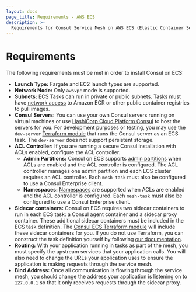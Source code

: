 ```yaml
---
layout: docs
page_title: Requirements - AWS ECS
description: >-
  Requirements for Consul Service Mesh on AWS ECS (Elastic Container Service).
---
```


# Requirements

The following requirements must be met in order to install Consul on ECS:

* **Launch Type:** Fargate and EC2 launch types are supported.
* **Network Node:** Only `awsvpc` mode is supported.
* **Subnets:** ECS Tasks can run in private or public subnets. Tasks must have [network access](https://aws.amazon.com/premiumsupport/knowledge-center/ecs-pull-container-api-error-ecr/) to Amazon ECR or other public container registries to pull images.
* **Consul Servers:** You can use your own Consul servers running on virtual machines or use [HashiCorp Cloud Platform Consul](https://www.hashicorp.com/cloud-platform) to host the servers for you. For development purposes or testing, you may use the `dev-server` [Terraform module](https://github.com/hashicorp/terraform-aws-consul-ecs/tree/main) that runs the Consul server as an ECS task. The `dev-server` does not support persistent storage.
* **ACL Controller:** If you are running a secure Consul installation with ACLs enabled, configure the ACL controller.
   * **Admin Partitions:** <EnterpriseAlert inline />Consul on ECS supports [admin partitions](/docs/enterprise/admin-partitions) when ACLs are enabled and the ACL controller is configured.
      The ACL controller manages one admin partition and each ECS cluster requires an ACL controller.
      Each `mesh-task` must also be configured to use a Consul Enterprise client.
   * **Namespaces:** <EnterpriseAlert inline />[Namespaces](/docs/enterprise/namespaces) are supported when ACLs are enabled and the ACL controller is configured.
      Each `mesh-task` must also be configured to use a Consul Enterprise client.
* **Sidecar containers:** Consul on ECS requires two sidecar containers to run in each ECS task: a
   Consul agent container and a sidecar proxy container. These additional sidecar containers must
   be included in the ECS task definition. The [Consul ECS Terraform module](/docs/ecs/terraform/install)
   will include these sidecar containers for you. If you do not use Terraform, you can construct
   the task definition yourself by following [our documentation](/docs/ecs/manual/install).
* **Routing:** With your application running in tasks as part of the mesh, you must specify the
   upstream services that your application calls. You will also need to change the URLs your
   application uses to ensure the application is making requests through the service mesh.
* **Bind Address:** Once all communication is flowing through the service mesh, you should change
   the address your application is listening on to `127.0.0.1` so that it only receives requests
   through the sidecar proxy.
